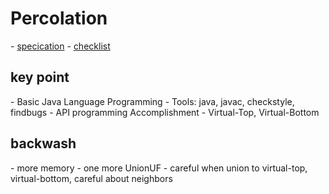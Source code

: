 = Percolation =

- [[http://coursera.cs.princeton.edu/algs4/assignments/percolation.html|specication]]
- [[http://coursera.cs.princeton.edu/algs4/checklists/percolation.html|checklist]]

== key point ==
- Basic Java Language Programming
- Tools: java, javac, checkstyle, findbugs
- API programming Accomplishment
- Virtual-Top, Virtual-Bottom

== backwash ==
- more memory
- one more UnionUF
- careful when union to virtual-top, virtual-bottom, careful about neighbors
